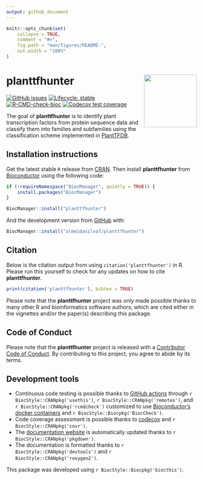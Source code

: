 ```yaml
---
output: github_document
---
```


<!-- README.md is generated from README.Rmd. Please edit that file -->

```r
knitr::opts_chunk$set(
    collapse = TRUE,
    comment = "#>",
    fig.path = "man/figures/README-",
    out.width = "100%"
)
```

# planttfhunter <img src="man/figures/logo.png" align="right" height="139" />

<!-- badges: start -->
[![GitHub issues](https://img.shields.io/github/issues/almeidasilvaf/planttfhunter)](https://github.com/almeidasilvaf/planttfhunter/issues)
[![Lifecycle: stable](https://img.shields.io/badge/lifecycle-stable-brightgreen.svg)](https://lifecycle.r-lib.org/articles/stages.html#stable)
[![R-CMD-check-bioc](https://github.com/almeidasilvaf/planttfhunter/workflows/R-CMD-check-bioc/badge.svg)](https://github.com/almeidasilvaf/planttfhunter/actions)
[![Codecov test
coverage](https://codecov.io/gh/almeidasilvaf/planttfhunter/branch/master/graph/badge.svg)](https://codecov.io/gh/almeidasilvaf/planttfhunter?branch=master)
<!-- badges: end -->

The goal of __planttfhunter__ is to identify plant transcription factors from protein 
sequence data and classify them into families and subfamilies using the
classification scheme implemented 
in [PlantTFDB](https://doi.org/10.1093/nar/gkz1020).

## Installation instructions

Get the latest stable `R` release from [CRAN](http://cran.r-project.org/). 
Then install __planttfhunter__ from [Bioconductor](http://bioconductor.org/) 
using the following code:

```r
if (!requireNamespace("BiocManager", quietly = TRUE)) {
    install.packages("BiocManager")
}

BiocManager::install("planttfhunter")
```

And the development version from 
[GitHub](https://github.com/almeidasilvaf/planttfhunter) with:

```r
BiocManager::install("almeidasilvaf/planttfhunter")
```

## Citation

Below is the citation output from using `citation('planttfhunter')` in R. Please
run this yourself to check for any updates on how to cite __planttfhunter__.

```r
print(citation('planttfhunter'), bibtex = TRUE)
```

Please note that the __planttfhunter__ project was only made possible thanks to many 
other R and bioinformatics software authors, which are cited either in the 
vignettes and/or the paper(s) describing this package.

## Code of Conduct

Please note that the __planttfhunter__ project is released with 
a [Contributor Code of Conduct](http://bioconductor.org/about/code-of-conduct/). 
By contributing to this project, you agree to abide by its terms.

## Development tools

* Continuous code testing is possible thanks to [GitHub actions](https://www.tidyverse.org/blog/2020/04/usethis-1-6-0/)  through `r BiocStyle::CRANpkg('usethis')`, `r BiocStyle::CRANpkg('remotes')`, and `r BiocStyle::CRANpkg('rcmdcheck')` customized to use [Bioconductor's docker containers](https://www.bioconductor.org/help/docker/) and `r BiocStyle::Biocpkg('BiocCheck')`.
* Code coverage assessment is possible thanks to [codecov](https://codecov.io/gh) and `r BiocStyle::CRANpkg('covr')`.
* The [documentation website](http://almeidasilvaf.github.io/planttfhunter) is automatically updated thanks to `r BiocStyle::CRANpkg('pkgdown')`.
* The documentation is formatted thanks to `r BiocStyle::CRANpkg('devtools')` and `r BiocStyle::CRANpkg('roxygen2')`.

This package was developed using `r BiocStyle::Biocpkg('biocthis')`.


